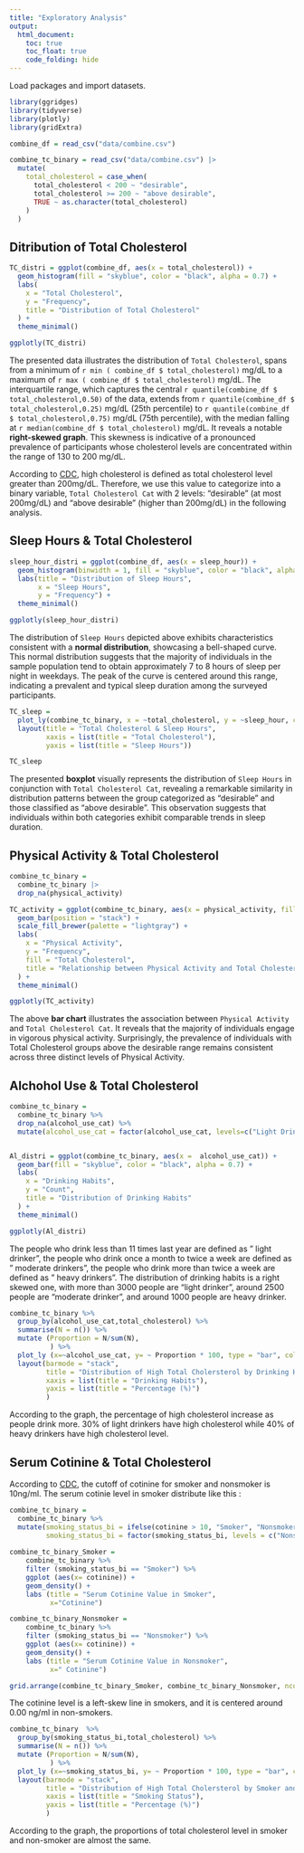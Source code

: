```yaml
---
title: "Exploratory Analysis"
output: 
  html_document:
    toc: true
    toc_float: true
    code_folding: hide
---
```


Load packages and import datasets.
```r
library(ggridges)
library(tidyverse)
library(plotly)
library(gridExtra)

combine_df = read_csv("data/combine.csv") 

combine_tc_binary = read_csv("data/combine.csv") |> 
  mutate(
    total_cholesterol = case_when(
      total_cholesterol < 200 ~ "desirable",
      total_cholesterol >= 200 ~ "above desirable",
      TRUE ~ as.character(total_cholesterol)
    )
  )
```

## **Ditribution of Total Cholesterol**


```r
TC_distri = ggplot(combine_df, aes(x = total_cholesterol)) +
  geom_histogram(fill = "skyblue", color = "black", alpha = 0.7) +
  labs(
    x = "Total Cholesterol",
    y = "Frequency",
    title = "Distribution of Total Cholesterol"
  ) +
  theme_minimal()

ggplotly(TC_distri)
```

The presented data illustrates the distribution of `Total Cholesterol`, spans from a minimum of `r min ( combine_df $ total_cholesterol)` mg/dL to a maximum of `r max ( combine_df $ total_cholesterol)` mg/dL. The interquartile range, which captures the central `r quantile(combine_df $ total_cholesterol,0.50)` of the data, extends from `r quantile(combine_df $ total_cholesterol,0.25)` mg/dL (25th percentile) to `r quantile(combine_df $ total_cholesterol,0.75)` mg/dL (75th percentile), with the median falling at `r median(combine_df $ total_cholesterol)` mg/dL. It reveals a notable **right-skewed graph**. This skewness is indicative of a pronounced prevalence of participants whose cholesterol levels are concentrated within the range of 130 to 200 mg/dL. 

According to [CDC](https://www.cdc.gov/cholesterol/index.htm), high cholesterol is defined as total cholesterol level greater than 200mg/dL. Therefore, we use this value to categorize into a binary variable, `Total Cholesterol Cat` with 2 levels: "desirable" (at most 200mg/dL) and "above desirable" (higher than 200mg/dL) in the following analysis. 

## **Sleep Hours & Total Cholesterol**

```r
sleep_hour_distri = ggplot(combine_df, aes(x = sleep_hour)) +
  geom_histogram(binwidth = 1, fill = "skyblue", color = "black", alpha = 0.7) +
  labs(title = "Distribution of Sleep Hours",
       x = "Sleep Hours",
       y = "Frequency") +
  theme_minimal()

ggplotly(sleep_hour_distri)
```

The distribution of `Sleep Hours` depicted above exhibits characteristics consistent with a **normal distribution**, showcasing a bell-shaped curve. This normal distribution suggests that the majority of individuals in the sample population tend to obtain approximately 7 to 8 hours of sleep per night in weekdays. The peak of the curve is centered around this range, indicating a prevalent and typical sleep duration among the surveyed participants. 



```r
TC_sleep = 
  plot_ly(combine_tc_binary, x = ~total_cholesterol, y = ~sleep_hour, color = ~total_cholesterol, type = "box", colors = "viridis") |> 
  layout(title = "Total Cholesterol & Sleep Hours",
         xaxis = list(title = "Total Cholesterol"),
         yaxis = list(title = "Sleep Hours"))

TC_sleep
```

The presented **boxplot** visually represents the distribution of `Sleep Hours` in conjunction with `Total Cholesterol Cat`, revealing a remarkable similarity in distribution patterns between the group categorized as "desirable" and those classified as "above desirable". This observation suggests that individuals within both categories exhibit comparable trends in sleep duration.




## **Physical Activity & Total Cholesterol**

```r
combine_tc_binary = 
  combine_tc_binary |> 
  drop_na(physical_activity)

TC_activity = ggplot(combine_tc_binary, aes(x = physical_activity, fill = total_cholesterol)) +
  geom_bar(position = "stack") +
  scale_fill_brewer(palette = "lightgray") +
  labs(
    x = "Physical Activity",
    y = "Frequency",
    fill = "Total Cholesterol",
    title = "Relationship between Physical Activity and Total Cholesterol"
  ) +
  theme_minimal()

ggplotly(TC_activity)
```

The above **bar chart** illustrates the association between `Physical Activity` and `Total Cholesterol Cat`. It reveals that the majority of individuals engage in vigorous physical activity. Surprisingly, the prevalence of individuals with Total Cholesterol groups above the desirable range remains consistent across three distinct levels of Physical Activity. 


## **Alchohol Use & Total Cholesterol **

```r
combine_tc_binary = 
  combine_tc_binary %>% 
  drop_na(alcohol_use_cat) %>% 
  mutate(alcohol_use_cat = factor(alcohol_use_cat, levels=c("Light Drinker", "Moderate Drinker", "Heavy Drinker")))


Al_distri = ggplot(combine_tc_binary, aes(x =  alcohol_use_cat)) +
  geom_bar(fill = "skyblue", color = "black", alpha = 0.7) +
  labs(
    x = "Drinking Habits",
    y = "Count",
    title = "Distribution of Drinking Habits"
  ) +
  theme_minimal()

ggplotly(Al_distri)
```

The people who drink less than 11 times last year are defined as " light drinker", the people who drink once a month to twice a week are defined as " moderate drinkers", the people who drink more than twice a week are defined as " heavy drinkers". The distribution of drinking habits is a right skewed one, with more than 3000 people are  "light drinker", around 2500 people are "moderate drinker", and around 1000 people are heavy drinker. 


```r
combine_tc_binary %>% 
  group_by(alcohol_use_cat,total_cholesterol) %>% 
  summarise(N = n()) %>% 
  mutate (Proportion = N/sum(N),
          ) %>% 
  plot_ly (x=~alcohol_use_cat, y= ~ Proportion * 100, type = "bar", color = ~total_cholesterol) %>% 
  layout(barmode = "stack",
         title = "Distribution of High Total Cholersterol by Drinking Habits",
         xaxis = list(title = "Drinking Habits"),
         yaxis = list(title = "Percentage (%)")
         )
```
According to the graph, the percentage of high cholesterol increase as people drink more. 30% of light drinkers have high cholesterol while 40% of heavy drinkers have high cholesterol level. 


## **Serum Cotinine & Total Cholesterol **

According to [CDC](https://www.cdc.gov/biomonitoring/Cotinine_BiomonitoringSummary.html), the  cutoff of cotinine for smoker and nonsmoker is 10ng/ml. The serum cotinie level in smoker distribute like this :

```r

combine_tc_binary =
  combine_tc_binary %>% 
  mutate(smoking_status_bi = ifelse(cotinine > 10, "Smoker", "Nonsmoker"),
         smoking_status_bi = factor(smoking_status_bi, levels = c("Nonsmoker","Smoker")))
  
combine_tc_binary_Smoker =
    combine_tc_binary %>% 
    filter (smoking_status_bi == "Smoker") %>% 
    ggplot (aes(x= cotinine)) +
    geom_density() +
    labs (title = "Serum Cotinine Value in Smoker",
          x="Cotinine")

combine_tc_binary_Nonsmoker =
    combine_tc_binary %>% 
    filter (smoking_status_bi == "Nonsmoker") %>% 
    ggplot (aes(x= cotinine)) +
    geom_density() +
    labs (title = "Serum Cotinine Value in Nonsmoker",
          x=" Cotinine")

grid.arrange(combine_tc_binary_Smoker, combine_tc_binary_Nonsmoker, ncol = 2)
```

The cotinine level is a left-skew line in smokers, and it is centered around 0.00 ng/ml in non-smokers. 
 

```r
combine_tc_binary  %>% 
  group_by(smoking_status_bi,total_cholesterol) %>% 
  summarise(N = n()) %>% 
  mutate (Proportion = N/sum(N),
          ) %>% 
  plot_ly (x=~smoking_status_bi, y= ~ Proportion * 100, type = "bar", color = ~total_cholesterol) %>% 
  layout(barmode = "stack",
         title = "Distribution of High Total Cholersterol by Smoker and Nonsmoker",
         xaxis = list(title = "Smoking Status"),
         yaxis = list(title = "Percentage (%)")
         )
```

According to the graph, the proportions of total cholesterol level  in smoker and non-smoker are almost the same. 